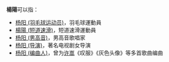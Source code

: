 '''楊陽'''可以指：
* [[杨阳_(羽毛球运动员)|杨阳 (羽毛球运动员)]]，羽毛球運動員
* [[楊陽_(短道速滑)|楊陽 (短道速滑)]]，短道速滑運動員
* [[杨阳_(男高音)|杨阳 (男高音)]]，男高音歌唱家
* [[杨阳_(导演)|杨阳 (导演)]]，著名电视剧女导演
* [[杨阳_(编曲人)|杨阳 (编曲人)]]，曾为[[许嵩|许嵩]]《叹服》《灰色头像》等多首歌曲编曲
{{Disambiguation|Y|cat=二字杨姓人名消歧义}}